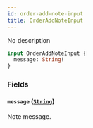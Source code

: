 ```yaml
---
id: order-add-note-input
title: OrderAddNoteInput
---
```



No description

```graphql
input OrderAddNoteInput {
  message: String!
}
```


### Fields

#### `message` ([`String`](../../../developer/api-reference/scalars/string))

Note message.




